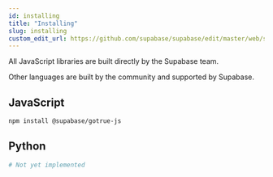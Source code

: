 ```yaml
---
id: installing
title: "Installing"
slug: installing
custom_edit_url: https://github.com/supabase/supabase/edit/master/web/spec/gotrue.yml
---
```



All JavaScript libraries are built directly by the Supabase team. 

Other languages are built by the community and supported by Supabase.

## JavaScript

```bash
npm install @supabase/gotrue-js
```

## Python

```bash
# Not yet implemented
```